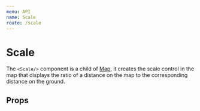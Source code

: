 ```yaml
---
menu: API
name: Scale
route: /scale
---
```



# Scale

The `<Scale/>` component is a child of [Map](/map), it creates the scale control
in the map that displays the ratio of a distance on the map to the corresponding
distance on the ground.

## Props

<Props of={Scale} />
